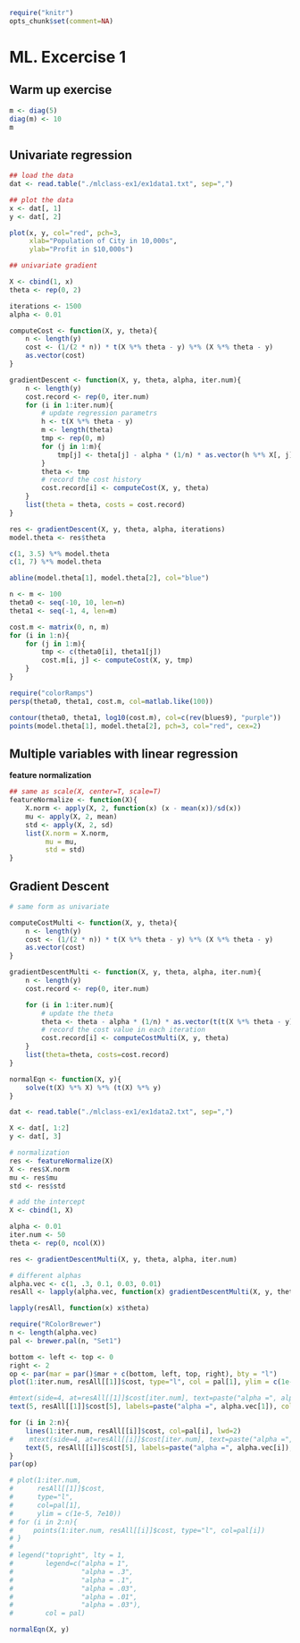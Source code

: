 ```r
require("knitr")
opts_chunk$set(comment=NA)
```

# ML. Excercise 1

## Warm up exercise

```r
m <- diag(5)
diag(m) <- 10
m
```

## Univariate regression

```r
## load the data
dat <- read.table("./mlclass-ex1/ex1data1.txt", sep=",")

## plot the data
x <- dat[, 1]
y <- dat[, 2]

plot(x, y, col="red", pch=3,
     xlab="Population of City in 10,000s",
     ylab="Profit in $10,000s")

## univariate gradient

X <- cbind(1, x)
theta <- rep(0, 2)

iterations <- 1500
alpha <- 0.01

computeCost <- function(X, y, theta){
    n <- length(y)
    cost <- (1/(2 * n)) * t(X %*% theta - y) %*% (X %*% theta - y)
    as.vector(cost)
}

gradientDescent <- function(X, y, theta, alpha, iter.num){
    n <- length(y)
    cost.record <- rep(0, iter.num)
    for (i in 1:iter.num){
        # update regression parametrs
        h <- t(X %*% theta - y)
        m <- length(theta)
        tmp <- rep(0, m)
        for (j in 1:m){
            tmp[j] <- theta[j] - alpha * (1/n) * as.vector(h %*% X[, j])
        }
        theta <- tmp
        # record the cost history
        cost.record[i] <- computeCost(X, y, theta)
    }
    list(theta = theta, costs = cost.record)
}

res <- gradientDescent(X, y, theta, alpha, iterations)
model.theta <- res$theta

c(1, 3.5) %*% model.theta
c(1, 7) %*% model.theta

abline(model.theta[1], model.theta[2], col="blue")

n <- m <- 100
theta0 <- seq(-10, 10, len=n)
theta1 <- seq(-1, 4, len=m)

cost.m <- matrix(0, n, m)
for (i in 1:n){
    for (j in 1:m){
        tmp <- c(theta0[i], theta1[j])
        cost.m[i, j] <- computeCost(X, y, tmp)
    }
}

require("colorRamps")
persp(theta0, theta1, cost.m, col=matlab.like(100))

contour(theta0, theta1, log10(cost.m), col=c(rev(blues9), "purple"))
points(model.theta[1], model.theta[2], pch=3, col="red", cex=2)

```

## Multiple variables with linear regression

**feature normalization**

```r

## same as scale(X, center=T, scale=T)
featureNormalize <- function(X){
    X.norm <- apply(X, 2, function(x) (x - mean(x))/sd(x))
    mu <- apply(X, 2, mean)
    std <- apply(X, 2, sd)
    list(X.norm = X.norm,
         mu = mu,
         std = std)
}

```

## Gradient Descent

```r
# same form as univariate

computeCostMulti <- function(X, y, theta){
    n <- length(y)
    cost <- (1/(2 * n)) * t(X %*% theta - y) %*% (X %*% theta - y)
    as.vector(cost)
}

gradientDescentMulti <- function(X, y, theta, alpha, iter.num){
    n <- length(y)
    cost.record <- rep(0, iter.num)

    for (i in 1:iter.num){
        # update the theta
        theta <- theta - alpha * (1/n) * as.vector(t(t(X %*% theta - y) %*% X))
        # record the cost value in each iteration
        cost.record[i] <- computeCostMulti(X, y, theta)
    }
    list(theta=theta, costs=cost.record)
}

normalEqn <- function(X, y){
    solve(t(X) %*% X) %*% (t(X) %*% y)
}

dat <- read.table("./mlclass-ex1/ex1data2.txt", sep=",")

X <- dat[, 1:2]
y <- dat[, 3]

# normalization
res <- featureNormalize(X)
X <- res$X.norm
mu <- res$mu
std <- res$std

# add the intercept
X <- cbind(1, X)

alpha <- 0.01
iter.num <- 50
theta <- rep(0, ncol(X))

res <- gradientDescentMulti(X, y, theta, alpha, iter.num)

# different alphas
alpha.vec <- c(1, .3, 0.1, 0.03, 0.01)
resAll <- lapply(alpha.vec, function(x) gradientDescentMulti(X, y, theta, x, iter.num))

lapply(resAll, function(x) x$theta)

require("RColorBrewer")
n <- length(alpha.vec)
pal <- brewer.pal(n, "Set1")

bottom <- left <- top <- 0
right <- 2
op <- par(mar = par()$mar + c(bottom, left, top, right), bty = "l")
plot(1:iter.num, resAll[[1]]$cost, type="l", col = pal[1], ylim = c(1e-3, 6e10), lwd = 2, lty=1, main = "Costs at different learning rate", ylab = 'Cost', xlab = "learning rate")

#mtext(side=4, at=resAll[[1]]$cost[iter.num], text=paste("alpha =", alpha[1]), line=.3, las=2, col = pal[1])
text(5, resAll[[1]]$cost[5], labels=paste("alpha =", alpha.vec[1]), col = pal[1], pos=3)

for (i in 2:n){
    lines(1:iter.num, resAll[[i]]$cost, col=pal[i], lwd=2)
#    mtext(side=4, at=resAll[[i]]$cost[iter.num], text=paste("alpha =", alpha[i]), line=.3, las=2, col=pal[i])
    text(5, resAll[[i]]$cost[5], labels=paste("alpha =", alpha.vec[i]), col = pal[i], pos=3)
}
par(op)

# plot(1:iter.num,
#      resAll[[1]]$cost,
#      type="l",
#      col=pal[1],
#      ylim = c(1e-5, 7e10))
# for (i in 2:n){
#     points(1:iter.num, resAll[[i]]$cost, type="l", col=pal[i])
# }
#
# legend("topright", lty = 1,
#        legend=c("alpha = 1",
#                 "alpha = .3",
#                 "alpha = .1",
#                 "alpha = .03",
#                 "alpha = .01",
#                 "alpha = .03"),
#        col = pal)

normalEqn(X, y)

```

